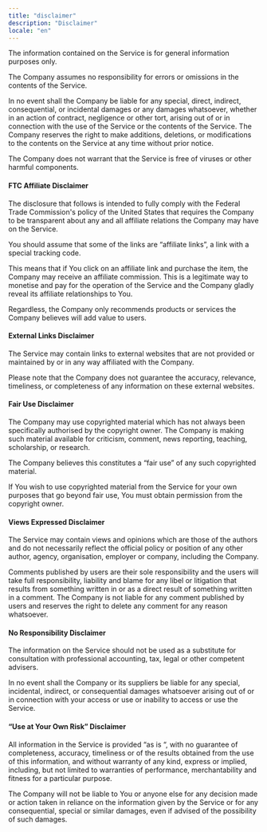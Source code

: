 ```yaml
---
title: "disclaimer"
description: "Disclaimer"
locale: "en"
---
```



The information contained on the Service is for general information purposes only.

The Company assumes no responsibility for errors or omissions in the contents of the Service.

In no event shall the Company be liable for any special, direct, indirect, consequential, or incidental damages or any damages whatsoever, whether in an action of contract, negligence or other tort, arising out of or in connection with the use of the Service or the contents of the Service. The Company reserves the right to make additions, deletions, or modifications to the contents on the Service at any time without prior notice.

The Company does not warrant that the Service is free of viruses or other harmful components. 

#### FTC Affiliate Disclaimer
The disclosure that follows is intended to fully comply with the Federal Trade Commission's policy of the United States that requires the Company to be transparent about any and all affiliate relations the Company may have on the Service.

You should assume that some of the links are “affiliate links”, a link with a special tracking code.

This means that if You click on an affiliate link and purchase the item, the Company may receive an affiliate commission. This is a legitimate way to monetise and pay for the operation of the Service and the Company gladly reveal its affiliate relationships to You.

Regardless, the Company only recommends products or services the Company believes will add value to users.

#### External Links Disclaimer
The Service may contain links to external websites that are not provided or maintained by or in any way affiliated with the Company.

Please note that the Company does not guarantee the accuracy, relevance, timeliness, or completeness of any information on these external websites.

#### Fair Use Disclaimer
The Company may use copyrighted material which has not always been specifically authorised by the copyright owner. The Company is making such material available for criticism, comment, news reporting, teaching, scholarship, or research.

The Company believes this constitutes a “fair use” of any such copyrighted material.

If You wish to use copyrighted material from the Service for your own purposes that go beyond fair use, You must obtain permission from the copyright owner.

#### Views Expressed Disclaimer
The Service may contain views and opinions which are those of the authors and do not necessarily reflect the official policy or position of any other author, agency, organisation, employer or company, including the Company.

Comments published by users are their sole responsibility and the users will take full responsibility, liability and blame for any libel or litigation that results from something written in or as a direct result of something written in a comment. The Company is not liable for any comment published by users and reserves the right to delete any comment for any reason whatsoever.

#### No Responsibility Disclaimer
The information on the Service should not be used as a substitute for consultation with professional accounting, tax, legal or other competent advisers.

In no event shall the Company or its suppliers be liable for any special, incidental, indirect, or consequential damages whatsoever arising out of or in connection with your access or use or inability to access or use the Service.

#### “Use at Your Own Risk” Disclaimer
All information in the Service is provided “as is “, with no guarantee of completeness, accuracy, timeliness or of the results obtained from the use of this information, and without warranty of any kind, express or implied, including, but not limited to warranties of performance, merchantability and fitness for a particular purpose.

The Company will not be liable to You or anyone else for any decision made or action taken in reliance on the information given by the Service or for any consequential, special or similar damages, even if advised of the possibility of such damages.